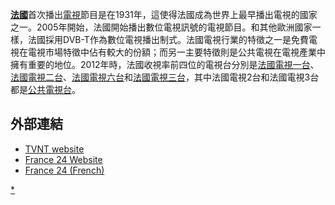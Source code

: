 {{法国文化}}
'''[[法國|法國]]'''首次播出[[電視|電視]]節目是在1931年，這使得法國成為世界上最早播出電視的國家之一。2005年開始，法國開始播出數位電視訊號的電視節目。和其他歐洲國家一樣，法國採用DVB-T作為數位電視播出制式。法國電視行業的特徵之一是免費電視在電視市場特徵中佔有較大的份額；而另一主要特徵則是公共電視在電視產業中擁有重要的地位。2012年時，法國收視率前四位的電視台分別是[[法國電視一台|法國電視一台]]、[[法國電視二台|法國電視二台]]、[[法國電視六台|法國電視六台]]和[[法國電視三台|法國電視三台]]，其中法國電視2台和法國電視3台都是[[公共廣播|公共電視台]]。

== 外部連結 ==
*[http://www.tvnt.net TVNT website] {{Wayback|url=http://www.tvnt.net/ |date=20210409180618 }}
*[http://www.france24.com/en/ France 24 Website] {{Webarchive|url=https://wayback.archive-it.org/all/20141015174237/http://www.france24.com/en/ |date=2014-10-15 }}
*[https://web.archive.org/web/20110217031103/http://www.france24.com/fr/ France 24 (French)]

[[Category:法國電視|*]]